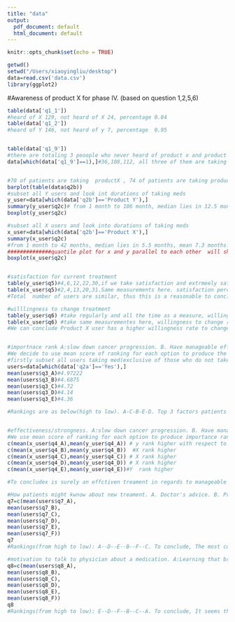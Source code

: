 ```yaml
---
title: "data"
output:
  pdf_document: default
  html_document: default
---
```


```r
knitr::opts_chunk$set(echo = TRUE)
```

```r
getwd()
setwd("/Users/xiaoyingliu/desktop")
data=read.csv('data.csv')
library(ggplot2)

```



#Awareness of product X for phase IV. (based on question 1,2,5,6)
```r
table(data['q1_1'])
#heard of X 129, not heard of X 24, percentage 0.84
table(data['q1_2'])
#heard of Y 146, not heard of y 7, percentage  0.95


table(data['q1_9'])
#there are totaling 3 peoople who never heard of product x and product y.We extract these 3 people for further examination as below. 
data[which(data['q1_9']==1),]#36,108,112, all three of them are taking product Y,but never heard of either. Possible guesses are they are taken care by their family, thus not aware of any of these medicines. Such patients are recorded as extreme users. 


#70 of patients are taking  productX , 74 of patients are taking product Y,barplots below
barplot(table(data$q2b))
#subset all Y users and look int durations of taking meds
y_user=data[which(data['q2b']=='Product Y'),]
summary(y_user$q2c)# from 1 month to 106 month, median lies in 12.5 month, mean 17.65 months
boxplot(y_user$q2c)

#subset all X users and look into durations of taking meds
x_user=data[which(data['q2b']=='Product X'),]
summary(x_user$q2c)
#from 1 month to 42 months, median lies in 5.5 months, mean 7.3 months.
##############quantile plot for x and y parallel to each other  will show data##########3
boxplot(x_user$q2c)


#satisfaction for current treatment
table(y_user$q5)#4,6,12,22,30,if we take satisfaction and extrmeely satisfctaion as a measurement, satisfaction percetage is 52/74=0.703
table(x_user$q5)#2,4,13,20,31.Same measurements here. satisfaction percentage=51/70=0.72
#Total  number of users are similar, thus this is a reasonable to conclude that overall,X product user has a higher satisfaction rate. 

#willlingness to change treatment
table(y_user$q6) #take regularly and all the time as a measure, willingness to change rate is 0.18
table(x_user$q6) #take same measurementes here, willingness to change rate is 0.3. 
#We can conclude Product X user has a higher willingness rate to change treatment. 


#importnace rank A:slow down cancer progression. B. Have manageable effects. C. Improve my quality of life  D. Are easy/convenient to take. #E.Have low out-of pocket cost
#We decide to use mean score of ranking for each option to produce the importance rank
#firstly subset all users taking med(exclusive of those who do not take treatments at all)
users=data[which(data['q2a']=='Yes'),]
mean(users$q3_A)#4.97222  
mean(users$q3_B)#4.6875
mean(users$q3_C)#4.72
mean(users$q3_D)#4.14
mean(users$q3_E)#4.36

#Rankings are as below(high to low). A-C-B-E-D. Top 3 factors patients care about are slow down cancer progression, Improve quality of life,Have mangeable effects. The rankings are likely to relate to the phase of breast cancer( from domain knowledege), such insights will be extremely helpful for introducing suitable treatments to patients at a specific stage. 


#effectiveness/strongness. A:slow down cancer progression. B. Have manageable effects. C. Improve my quality of life  D. Are easy/convenient to take. #E.Have low out-of pocket cost
#We use mean score of ranking for each option to produce importance rank. 
c(mean(x_user$q4_A),mean(y_user$q4_A)) # y rank higher with respect to A
c(mean(x_user$q4_B),mean(y_user$q4_B))  #X rank higher 
c(mean(x_user$q4_C),mean(y_user$q4_C)) # X rank higher
c(mean(x_user$q4_D),mean(y_user$q4_D)) # X rank higher
c(mean(x_user$q4_E),mean(y_user$q4_E))#Y  rank higher

#To concludex is surely an effctiven treament in regards to manageable effects, improving quality of life and convenient to take. However, it seems that Y outweigh X for slowing down cancer progression and have a low out of pocket cost.

#How patients might kwnow about new treament. A. Doctor's advice. B. Printed materials given by doctors. C. Family and Friends. D.Other people who have breast cancer. E. The internet. F.Information from advocacy organization. 
q7=c(mean(users$q7_A),
mean(users$q7_B),
mean(users$q7_C),
mean(users$q7_D),
mean(users$q7_E),
mean(users$q7_F))
q7
#Rankings(from high to low): A--D--E--B--F--C. To conclude, The most common information channel would be doctor's advice or other people who have breast cancer. Surprisingly, internet also acts as a major source of new treatment. 

#motivation to talk to physician about a medication. A:Learning that breast cancer has progressed. B.Find out that the medication is covered by insurance. C. learn about a new medication better as a treatment. D. learn more about what happens to people who have breast cancer. E.Seeing advertisment to treat breast cancer. F. A recommendation form another patient with breast cancer. 
q8=c(mean(users$q8_A),
mean(users$q8_B),
mean(users$q8_C),
mean(users$q8_D),
mean(users$q8_E),
mean(users$q8_F))
q8
#Rankings(from high to low): E--D--F--B--C--A. To conclude, It seems that patients tends to talk about a new treatment when they hear from other poeple talking about it. One insight is that they might be ignorant of their own situation and be more optimistic when hearing stories from other people. 


```

